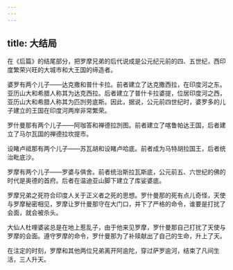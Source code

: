 ```yaml
---
---
---
```

title: 大结局
---




在《后篇》的结尾部分，把罗摩兄弟的后代说成是公元纪元前的四、五世纪，西印度繁荣兴旺的大城市和大王国的缔造者。

婆罗有两个儿子——达克撒和普什卡拉。前者建立了达克撒西拉，在印度河之东。亚历山大和希腊人称其为达克西拉。后者建立了普什卡拉婆提，位居印度河之西，亚历山大和希腊人称其为匹剀劳底斯。因此，据说，公元前四世纪时，婆罗多的儿子建立的王国在印度河两岸非常繁荣。

罗什曼那有两个儿子——阿咖答和禅德拉剀图。前者建立了喀鲁帕达王国，后者建立了马尔瓦国的禅德拉坎提市。

设睹卢祗那有两个儿子——苏瓦胡和设睹卢哈底。前者成为马特胡拉国王，后者统治毗底沙。

罗摩有两个儿子——罗婆与俱舍。前者统治斯拉瓦斯底，公元前五、六世纪的佛的时代是奥德的首府。后者在温迪亚山脚下建立了库娑婆底。

罗摩兄弟之死符合印度人关于正义者之死的思想。罗什曼那的死有点儿奇怪，天使与罗摩秘密相见，罗摩让罗什曼那守在大门口，并下了严格的命令，谁要是打扰了会面，就会被杀头。

大仙人杜哩婆裟总是在地上惹乱子，由于他来见罗摩，罗什曼那自己打扰了天使与罗摩的会面。遵守罗摩的命令，罗什曼那为了补赎献出了自己的生命，升上了天。

在注定的时刻，罗摩和其他两位兄弟离开阿逾陀，穿过萨罗逾河，结束了凡间生活，三人升天。